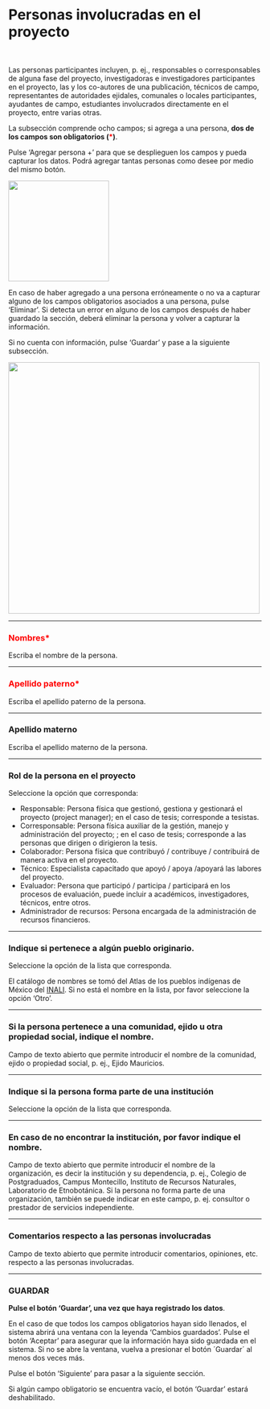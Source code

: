 # Personas involucradas en el proyecto {.unnumbered}

<br>

Las personas participantes incluyen, p. ej., responsables o corresponsables de alguna fase del proyecto, investigadoras e investigadores participantes en el proyecto, las y los co-autores de una publicación, técnicos de campo, representantes de autoridades ejidales,  comunales o locales participantes, ayudantes de campo, estudiantes involucrados directamente en el proyecto, entre varias otras. 

La subsección comprende ocho campos; si agrega a una persona,
 **dos de los campos son obligatorios (<span style="color:red">\*</span>)**.

Pulse ‘Agregar persona +’ para que se desplieguen los campos y pueda capturar los datos. Podrá agregar tantas personas como desee por medio del mismo botón. 

![](images/Imagen5.png){width="200"}

En caso de haber agregado a una persona erróneamente o no va a capturar alguno de los campos obligatorios asociados a una persona, pulse ‘Eliminar’. Si detecta un error en alguno de los campos después de haber guardado la sección, deberá eliminar la persona y volver a capturar la información. 

Si no cuenta con información, pulse ‘Guardar’ y pase a la siguiente subsección.

![](images/Imagen6.png){width="500"}

----

### <span style="color:red">Nombres\*</span>  {.unnumbered}

Escriba el nombre de la persona.

----

### <span style="color:red">Apellido paterno\*</span> {.unnumbered}

Escriba el apellido paterno de la persona.

----

### Apellido materno {.unnumbered}

Escriba el apellido materno de la persona.

----

### Rol de la persona en el proyecto {.unnumbered}

Seleccione la opción que corresponda: 

- Responsable: Persona física que gestionó, gestiona y gestionará el proyecto (project manager); en el caso de tesis; corresponde a tesistas.
- Corresponsable:  Persona física auxiliar de la gestión, manejo y administración del proyecto; ; en el caso de tesis; corresponde a las personas que dirigen o dirigieron la tesis.
- Colaborador: Persona física que contribuyó / contribuye / contribuirá de manera activa en el proyecto.
- Técnico: Especialista capacitado que apoyó / apoya /apoyará las labores del proyecto.
- Evaluador: Persona que participó / participa / participará en los procesos de evaluación, puede incluir a académicos, investigadores, técnicos, entre otros.
- Administrador de recursos: Persona encargada de la administración de recursos financieros.

----

### Indique si pertenece a algún pueblo originario.{.unnumbered}

Seleccione la opción de la lista que corresponda. 

El catálogo de nombres se tomó del Atlas de los pueblos indígenas de México del [INALI](http://atlas.inpi.gob.mx/pueblos-indigenas/). Si no está el nombre en la lista, por favor seleccione la opción ‘Otro’.

----

### Si la persona pertenece a una comunidad, ejido u otra propiedad social, indique el nombre.{.unnumbered}

Campo de texto abierto que permite introducir el nombre de la comunidad, ejido o propiedad social, p. ej., Ejido Mauricios.

----

### Indique si la persona forma parte de una institución{.unnumbered}

Seleccione la opción de la lista que corresponda.

----

### En caso de no encontrar la institución, por favor indique el nombre.{.unnumbered}

Campo de texto abierto que permite introducir el nombre de la organización, es decir la institución y su dependencia, p. ej., Colegio de Postgraduados, Campus Montecillo, Instituto de Recursos Naturales, Laboratorio de Etnobotánica. Si la persona no forma parte de  una organización, también se puede indicar en este campo, p. ej. consultor o prestador de servicios independiente. 

----

### Comentarios respecto a las personas involucradas{.unnumbered}
Campo de texto abierto que permite introducir comentarios, opiniones, etc. respecto a las personas involucradas.

----

### GUARDAR{.unnumbered}

**Pulse el botón ‘Guardar’, una vez que haya registrado los datos**.

En el caso de que todos los campos obligatorios hayan sido llenados, el sistema abrirá una ventana con la leyenda 'Cambios guardados'. Pulse el botón ‘Aceptar’ para asegurar que la información haya sido guardada en el sistema. Si no se abre la ventana, vuelva a presionar el botón ´Guardar´ al menos dos veces más.

Pulse el botón ‘Siguiente’ para pasar a la siguiente sección. 

Si algún campo obligatorio se encuentra vacío, el botón ‘Guardar’ estará deshabilitado.

